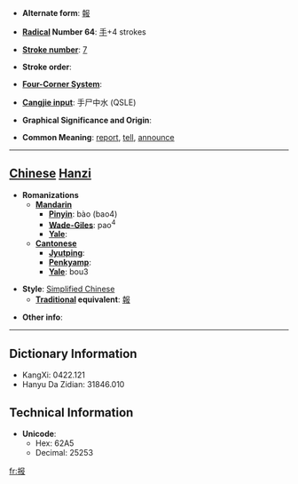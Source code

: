 * '''Alternate form''': [[報]]

* '''[[Wiktionary:Chinese radical index| Radical]] Number 64''': [[Wiktionary:Chinese radical index 手|手]]+4 strokes

* '''[[Wiktionary:Chinese total strokes index|Stroke number]]''': [[Wiktionary:Chinese total strokes index 7|7]]

* '''Stroke order''': 

* '''[[Wiktionary:Chinese four corner index|Four-Corner System]]''': 

* '''[[Wiktionary:Chinese Cangjie index|Cangjie input]]''': 手尸中水 (QSLE)

* '''Graphical Significance and Origin''': 

* '''Common Meaning''': [[report]], [[tell]], [[announce]]

----

== [[Chinese]] [[Hanzi]] ==

* '''Romanizations'''
** '''[[Mandarin]]'''
*** '''[[Pinyin]]''': bào (bao4)
*** '''[[Wade-Giles]]''': pao<sup>4</sup>
*** '''[[Yale]]''': 
** '''[[Cantonese]]'''
*** '''[[Jyutping]]''':
*** '''[[Penkyamp]]''': 
*** '''[[Yale]]''': bou3

* '''Style''': [[Simplified Chinese]] 
** '''[[Traditional Chinese|Traditional]] equivalent''': [[報]]

* '''Other info''': 

----

== Dictionary Information ==

* KangXi: 0422.121
* Hanyu Da Zidian: 31846.010

== Technical Information ==

* '''Unicode''':
** Hex: 62A5
** Decimal: 25253

[[fr:报]]